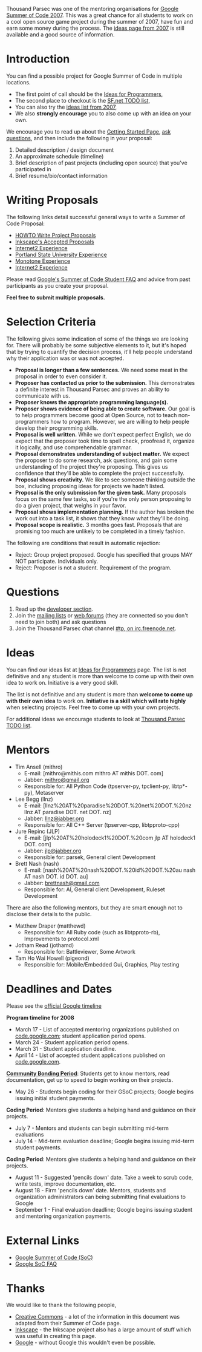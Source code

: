 Thousand Parsec was one of the mentoring organisations for [http://code.google.com/soc/2007 Google Summer of Code 2007]. This was a great chance for all students to work on a cool open source game project during the summer of 2007, have fun and earn some money during the process. The [http://www.thousandparsec.net/tp/google-summer-of-code-2007.php ideas page from 2007] is still available and a good source of information. 

= Introduction =

You can find a possible project for Google Summer of Code in multiple locations.

* The first point of call should be the [[Ideas for Programmers]],
* The second place to checkout is the [https://sourceforge.net/tracker/?group_id=132078&atid=829724 SF.net TODO list],
* You can also try the [http://www.thousandparsec.net/tp/google-summer-of-code-2007.php#Ideas ideas list from 2007],
* We also '''strongly encourage''' you to also come up with an idea on your own.

We encourage you to read up about the [http://www.thousandparsec.net/tp/gettingstarted.php Getting Started Page], [[#Questions|ask questions]], and then include the following in your proposal:

# Detailed description / design document
# An approximate schedule (timeline)
# Brief description of past projects (including open source) that you've participated in
# Brief resume/bio/contact information

= Writing Proposals =

The following links detail successful general ways to write a Summer of Code Proposal:

* [http://inkscape.org/wiki/index.php/SOC_Writing_Project_Proposals HOWTO Write Project Proposals]
* [http://inkscape.org/wiki/index.php/SOC_Accepted_Proposals Inkscape's Accepted Proposals]
* [http://www.internet2.edu/~shalunov/writing/soc2005.html Internet2 Experience]
* [http://summer.cs.pdx.edu/?q=node/12 Portland State University Experience]
* [http://venge.net/monotone/summerofcode.html Monotone Experience]
* [http://www.internet2.edu/~shalunov/tmp/rwatson-soc.txt Internet2 Experience]

Please read [http://code.google.com/soc/2008/faqs.html Google's Summer of Code Student FAQ] and advice from past participants as you create your proposal.

'''Feel free to submit multiple proposals.'''

= Selection Criteria =

The following gives some indication of some of the things we are looking for. There will probably be some subjective elements to it, but it's hoped that by trying to quantify the decision process, it'll help people understand why their application was or was not accepted.

* '''Proposal is longer than a few sentences.''' We need some meat in the proposal in order to even consider it.
* '''Proposer has contacted us prior to the submission.''' This demonstrates a definite interest in Thousand Parsec and proves an ability to communicate with us.
* '''Proposer knows the appropriate programming language(s).'''
* '''Proposer shows evidence of being able to create software.''' Our goal is to help programmers become good at Open Source, not to teach non-programmers how to program. However, we are willing to help people develop their programming skills.
* '''Proposal is well written.''' While we don't expect perfect English, we do expect that the proposer took time to spell check, proofread it, organize it logically, and use comprehendable grammar.
* '''Proposal demonstrates understanding of subject matter.''' We expect the proposer to do some research, ask questions, and gain some understanding of the project they're proposing. This gives us confidence that they'll be able to complete the project successfully.
* '''Proposal shows creativity.''' We like to see someone thinking outside the box, including proposing ideas for projects we hadn't listed.
* '''Proposal is the only submission for the given task.''' Many proposals focus on the same few tasks, so if you're the only person proposing to do a given project, that weighs in your favor.
* '''Proposal shows implementation planning.''' If the author has broken the work out into a task list, it shows that they know what they'll be doing.
* '''Proposal scope is realistic.''' 3 months goes fast. Proposals that are promising too much are unlikely to be completed in a timely fashion.

The following are conditions that result in automatic rejection:

* Reject: Group project proposed. Google has specified that groups MAY NOT participate. Individuals only.
* Reject: Proposer is not a student. Requirement of the program.

= Questions =

# Read up the [http://www.thousandparsec.net/tp/dev/index.php developer section].
# Join the [http://www.thousandparsec.net/tp/mailman.php/listinfo/ mailing lists] or [http://forums.thousandparsec.net/ web forums] (they are connected so you don't need to join both) and ask questions
# Join the Thousand Parsec chat channel [irc://irc.freenode.org/#tp #tp, on irc.freenode.net].

= Ideas =

You can find our ideas list at [[Ideas for Programmers]] page. The list is not definitive and any student is more than welcome to come up with their own idea to work on. Initiative is a very good skill.

The list is not definitive and any student is more than '''welcome to come up with their own idea''' to work on. '''Initiative is a skill which will rate highly''' when selecting projects. Feel free to come up with your own projects.

For additional ideas we encourage students to look at [http://sourceforge.net/tracker/?group_id=132078&atid=829724 Thousand Parsec TODO list].

= Mentors =

* Tim Ansell (mithro)
** E-mail: [mithro@mithis.com mithro AT mithis DOT. com]
** Jabber: [jabber://mithro@gmail.org mithro@gmail.org]
** Responsible for: All Python Code (tpserver-py, tpclient-py, libtp*-py), Metaserver
* Lee Begg (llnz)
** E-mail: [llnz%20AT%20paradise%20DOT.%20net%20DOT.%20nz llnz AT paradise DOT. net DOT. nz]
** Jabber: [jabber://llnz@jabber.org llnz@jabber.org]
** Responsible for: All C++ Server (tpserver-cpp, libtpproto-cpp)
* Jure Repinc (JLP)
** E-mail: [jlp%20AT%20holodeck1%20DOT.%20com jlp AT holodeck1 DOT. com]
** Jabber: [jabber://jlp@jabber.org jlp@jabber.org]
** Responsible for: parsek, General client Development
* Brett Nash (nash)
** E-mail: [nash%20AT%20nash%20DOT.%20id%20DOT.%20au nash AT nash DOT. id DOT. au]
** Jabber: [jabber://brettnash@gmail.com brettnash@gmail.com]
** Responsible for: AI, General client Development, Ruleset Development

There are also the following mentors, but they are smart enough not to disclose their details to the public.

* Matthew Draper (matthewd)
** Responsible for: All Ruby code (such as libtpproto-rb), Improvements to protocol.xml
* Jotham Read (jothamd)
** Responsible for: Battleviewer, Some Artwork
* Tam Ho Wai Howell (pigeond)
** Responsible for: Mobile/Embedded Gui, Graphics, Play testing

= Deadlines and Dates =

Please see the [http://code.google.com/soc/2008/faqs.html#0.1_timeline official Google timeline] 

'''Program timeline for 2008'''
* March 17  - List of accepted mentoring organizations published on [http://code.google.com/soc/ code.google.com]; student application period opens.
* March 24  - Student application period opens.
* March 31  - Student application deadline.
* April 14  - List of accepted student applications published on [http://code.google.com/soc/ code.google.com].
'''[http://googlesummerofcode.blogspot.com/2007/04/so-what-is-this-community-bonding-all.html Community Bonding Period]''': Students get to know mentors, read documentation, get up to speed to begin working on their projects.
* May 26    - Students begin coding for their GSoC projects; Google begins issuing initial student payments.
'''Coding Period''': Mentors give students a helping hand and guidance on their projects.
* July 7    - Mentors and students can begin submitting mid-term evaluations
* July 14   - Mid-term evaluation deadline; Google begins issuing mid-term student payments.
'''Coding Period''': Mentors give students a helping hand and guidance on their projects.
* August 11 - Suggested 'pencils down' date. Take a week to scrub code, write tests, improve documentation, etc.
* August 18 - Firm 'pencils down' date. Mentors, students and organization administrators can being submitting final evaluations to Google
* September 1 - Final evaluation deadline; Google begins issuing student and mentoring organization payments.

= External Links =

* [http://code.google.com/gsoc Google Summer of Code (SoC)]
* [http://code.google.com/soc/studentfaq.html Google SoC FAQ]

= Thanks =

We would like to thank the following people,

* [http://wiki.creativecommons.org/Summer_of_Code Creative Commons] - a lot of the information in this document was adapted from their Summer of Code page.
* [http://www.inkscape.com/ Inkscape] - the Inkscape project also has a large amount of stuff which was useful in creating this page.
* [http://www.google.com/ Google] - without Google this wouldn't even be possible.